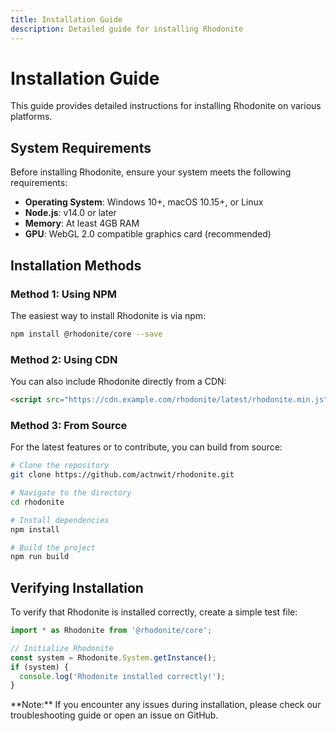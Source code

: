 ```yaml
---
title: Installation Guide
description: Detailed guide for installing Rhodonite
---
```



<DocLayout>

# Installation Guide

<p className="lead">
  This guide provides detailed instructions for installing Rhodonite on various platforms.
</p>

## System Requirements

Before installing Rhodonite, ensure your system meets the following requirements:

* **Operating System**: Windows 10+, macOS 10.15+, or Linux
* **Node.js**: v14.0 or later
* **Memory**: At least 4GB RAM
* **GPU**: WebGL 2.0 compatible graphics card (recommended)

## Installation Methods

### Method 1: Using NPM

The easiest way to install Rhodonite is via npm:

```bash
npm install @rhodonite/core --save
```

### Method 2: Using CDN

You can also include Rhodonite directly from a CDN:

```html
<script src="https://cdn.example.com/rhodonite/latest/rhodonite.min.js"></script>
```

### Method 3: From Source

For the latest features or to contribute, you can build from source:

```bash
# Clone the repository
git clone https://github.com/actnwit/rhodonite.git

# Navigate to the directory
cd rhodonite

# Install dependencies
npm install

# Build the project
npm run build
```

## Verifying Installation

To verify that Rhodonite is installed correctly, create a simple test file:

```js
import * as Rhodonite from '@rhodonite/core';

// Initialize Rhodonite
const system = Rhodonite.System.getInstance();
if (system) {
  console.log('Rhodonite installed correctly!');
}
```

<div className="note">
  **Note:** If you encounter any issues during installation, please check our troubleshooting guide or open an issue on GitHub.
</div>

</DocLayout>
